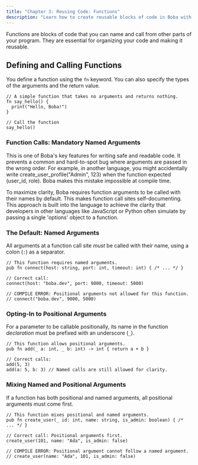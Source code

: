 ```yaml
---
title: "Chapter 3: Reusing Code: Functions"
description: "Learn how to create reusable blocks of code in Boba with functions."
---
```


Functions are blocks of code that you can name and call from other parts of your program. They are essential for organizing your code and making it reusable.

## Defining and Calling Functions

You define a function using the `fn` keyword. You can also specify the types of the arguments and the return value.

```boba
// A simple function that takes no arguments and returns nothing.
fn say_hello() {
  print("Hello, Boba!")
}

// Call the function
say_hello()
```

### Function Calls: Mandatory Named Arguments

This is one of Boba's key features for writing safe and readable code. It prevents a common and hard-to-spot bug where arguments are passed in the wrong order. For example, in another language, you might accidentally write create_user_profile("Admin", 123) when the function expected (user_id, role). Boba makes this mistake impossible at compile time.

To maximize clarity, Boba requires function arguments to be called with their names by default. This makes function call sites self-documenting. This approach is built into the language to achieve the clarity that developers in other languages like JavaScript or Python often simulate by passing a single 'options' object to a function.

### The Default: Named Arguments

All arguments at a function call site _must_ be called with their name, using a colon (`:`) as a separator.

```boba
// This function requires named arguments.
pub fn connect(host: string, port: int, timeout: int) { /* ... */ }

// Correct call:
connect(host: "boba.dev", port: 9000, timeout: 5000)

// COMPILE ERROR: Positional arguments not allowed for this function.
// connect("boba.dev", 9000, 5000)
```

### Opting-In to Positional Arguments

For a parameter to be callable positionally, its name in the function _declaration_ must be prefixed with an underscore (`_`).

```boba
// This function allows positional arguments.
pub fn add(_ a: int, _ b: int) -> int { return a + b }

// Correct calls:
add(5, 3)
add(a: 5, b: 3) // Named calls are still allowed for clarity.
```

### Mixing Named and Positional Arguments

If a function has both positional and named arguments, all positional arguments must come first.

```boba
// This function mixes positional and named arguments.
pub fn create_user(_ id: int, name: string, is_admin: boolean) { /* ... */ }

// Correct call: Positional arguments first.
create_user(101, name: "Ada", is_admin: false)

// COMPILE ERROR: Positional argument cannot follow a named argument.
// create_user(name: "Ada", 101, is_admin: false)